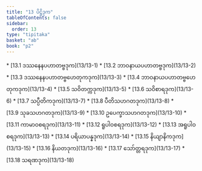 ```yaml
---
title: "13 ပိဋ္ဌိဒုက"
tableOfContents: false
sidebar:
  order: 13
type: "tipitaka"
basket: "ab"
book: "p2"
---
```



<DynamicBreadcrumb />



<TableOfContents book="p2" section="13">
* [13.1 ဒဿနေနပဟာတဗ္ဗဒုက](13/13-1)
* [13.2 ဘာဝနာယပဟာတဗ္ဗဒုက](13/13-2)
* [13.3 ဒဿနေနပဟာတဗ္ဗဟေတုကဒုက](13/13-3)
* [13.4 ဘာဝနာယပဟာတဗ္ဗဟေတုကဒုက](13/13-4)
* [13.5 သဝိတက္ကဒုက](13/13-5)
* [13.6 သဝိစာရဒုက](13/13-6)
* [13.7 သပ္ပီတိကဒုက](13/13-7)
* [13.8 ပီတိသဟဂတဒုက](13/13-8)
* [13.9 သုခသဟဂတဒုက](13/13-9)
* [13.10 ဥပေက္ခာသဟဂတဒုက](13/13-10)
* [13.11 ကာမာဝစရဒုက](13/13-11)
* [13.12 ရူပါဝစရဒုက](13/13-12)
* [13.13 အရူပါဝစရဒုက](13/13-13)
* [13.14 ပရိယာပန္နဒုက](13/13-14)
* [13.15 နိယျာနိကဒုက](13/13-15)
* [13.16 နိယတဒုက](13/13-16)
* [13.17 သော်တ္တရဒုက](13/13-17)
* [13.18 သရဏဒုက](13/13-18)
</TableOfContents>